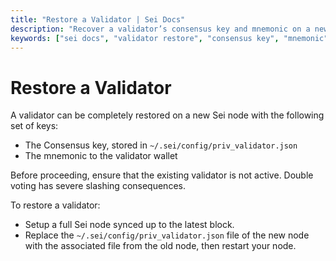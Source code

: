 ```yaml
---
title: "Restore a Validator | Sei Docs"
description: "Recover a validator’s consensus key and mnemonic on a new Sei node. Keep your node secure and avoid double signing."
keywords: ["sei docs", "validator restore", "consensus key", "mnemonic", "web3 docs"]
---
```



# Restore a Validator

A validator can be completely restored on a new Sei node with the following set of keys:

- The Consensus key, stored in `~/.sei/config/priv_validator.json`
- The mnemonic to the validator wallet

<Callout emoji="⚠️">
   <p>Before proceeding, ensure that the existing validator is not active. Double voting has severe slashing consequences.</p>
</Callout>


To restore a validator:

- Setup a full Sei node synced up to the latest block.
- Replace the `~/.sei/config/priv_validator.json` file of the new node with the associated file from the old node, then restart your node.
